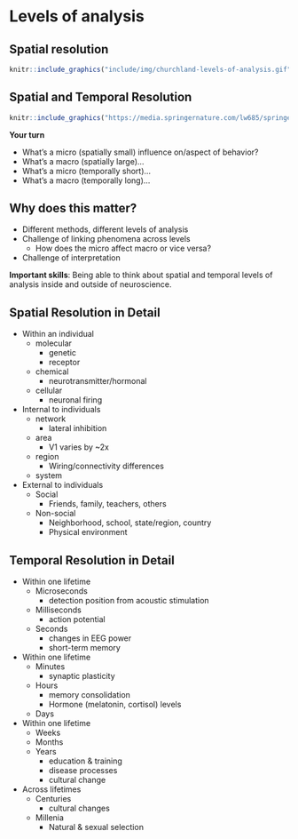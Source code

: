 # Levels of analysis

## Spatial resolution {- #spatial-resolution-fig}

```r
knitr::include_graphics("include/img/churchland-levels-of-analysis.gif")
```

## Spatial and Temporal Resolution {- #spatial-temporal-resolution}

```r
knitr::include_graphics("https://media.springernature.com/lw685/springer-static/image/art%3A10.1038%2Fnn.3839/MediaObjects/41593_2014_Article_BFnn3839_Fig1_HTML.jpg?as=webp")
```

::: {.infobox}

**Your turn**

- What's a micro (spatially small) influence on/aspect of behavior?
- What's a macro (spatially large)...
- What's a micro (temporally short)...
- What's a macro (temporally long)...

:::

## Why does this matter? {-}

- Different methods, different levels of analysis
- Challenge of linking phenomena across levels
    + How does the micro affect macro or vice versa?
- Challenge of interpretation

::: {.infobox}

**Important skills**: Being able to think about spatial and temporal levels of analysis inside and outside of neuroscience.

:::

## Spatial Resolution in Detail {-}

- Within an individual
    + molecular
        * genetic
        * receptor
    + chemical
        * neurotransmitter/hormonal
    + cellular
        * neuronal firing
- Internal to individuals
    + network
        * lateral inhibition
    + area
        * V1 varies by ~2x
    + region
        * Wiring/connectivity differences
    + system
- External to individuals
    + Social
        * Friends, family, teachers, others
    + Non-social
        * Neighborhood, school, state/region, country
        * Physical environment

## Temporal Resolution in Detail {-}

- Within one lifetime
    + Microseconds
        * detection position from acoustic stimulation
    + Milliseconds
        * action potential
    + Seconds
        * changes in EEG power
        * short-term memory
- Within one lifetime
    + Minutes
        * synaptic plasticity
    + Hours
        * memory consolidation
        * Hormone (melatonin, cortisol) levels
    + Days
- Within one lifetime
    + Weeks
    + Months
    + Years
        * education & training
        * disease processes
        * cultural change
- Across lifetimes
    + Centuries
        * cultural changes
    + Millenia
        * Natural & sexual selection
